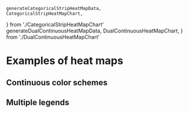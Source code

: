     generateCategoricalStripHeatMapData,
    CategoricalStripHeatMapChart,
} from './CategoricalStripHeatMapChart'
    generateDualContinuousHeatMapData,
    DualContinuousHeatMapChart,
} from './DualContinuousHeatMapChart'

<Meta title="Gallery/Heat maps" />

# Examples of heat maps

## Continuous color schemes

<Canvas>
    <Story name="sequential">
        <Controller generator={generateSequentialHeatMapData} chart={SequentialHeatMapChart} />
    </Story>
</Canvas>

<Canvas>
    <Story name="diverging">
        <Controller generator={generateDivergingHeatMapData} chart={DivergingHeatMapChart} />
    </Story>
</Canvas>

## Multiple legends

<Canvas>
    <Story name="categorical strip">
        <Controller
            generator={generateCategoricalStripHeatMapData}
            chart={CategoricalStripHeatMapChart}
            steps={['top', 'categorical', 'measurements', 'heatmap']}
        />
    </Story>
</Canvas>

<Canvas>
    <Story name="dual continuous">
        <Controller
            generator={generateDualContinuousHeatMapData}
            chart={DualContinuousHeatMapChart}
            steps={['top', 'categorical', 'measurements', 'vowels', 'consonants']}
        />
    </Story>
</Canvas>
